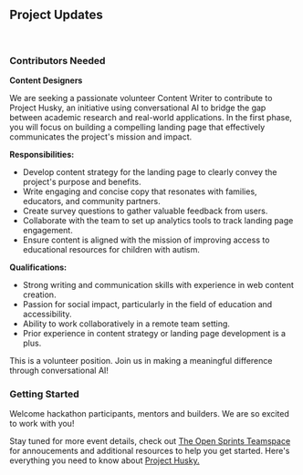 ## Project Updates

<br />

### Contributors Needed

**Content Designers**

We are seeking a passionate volunteer Content Writer to contribute to Project Husky, an initiative using conversational AI to bridge the gap between academic research and real-world applications. In the first phase, you will focus on building a compelling landing page that effectively communicates the project's mission and impact.

**Responsibilities:**

- Develop content strategy for the landing page to clearly convey the project's purpose and benefits.
- Write engaging and concise copy that resonates with families, educators, and community partners.
- Create survey questions to gather valuable feedback from users.
- Collaborate with the team to set up analytics tools to track landing page engagement.
- Ensure content is aligned with the mission of improving access to educational resources for children with autism.

**Qualifications:**

- Strong writing and communication skills with experience in web content creation.
- Passion for social impact, particularly in the field of education and accessibility.
- Ability to work collaboratively in a remote team setting.
- Prior experience in content strategy or landing page development is a plus.

This is a volunteer position. Join us in making a meaningful difference through conversational AI!

### Getting Started

Welcome hackathon participants, mentors and builders. We are so excited to work with you!

Stay tuned for more event details, check out [The Open Sprints Teamspace](https://www.notion.so/femmecubator/The-Open-Sprints-Project-19c317fed74381acb536e0975ea82f30) for annoucements and additional resources to help you get started.
Here's everything you need to know about [Project Husky.](https://www.notion.so/femmecubator/Project-Husky-Bridging-Academic-Research-Using-Conversational-AI-Virtual-19d317fed74380198457d7ca394ad173)

<br />
